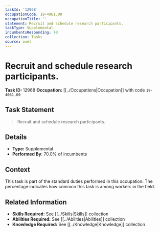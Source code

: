 ```yaml
---
taskId: '12968'
occupationCode: 19-4061.00
occupationTitle: ''
statement: Recruit and schedule research participants.
taskType: Supplemental
incumbentsResponding: 70
collection: Tasks
source: onet
---
```

# Recruit and schedule research participants.

**Task ID:** 12968
**Occupation:** [[../Occupations|Occupation]] with code `19-4061.00`

## Task Statement

> Recruit and schedule research participants.

## Details

- **Type:** Supplemental
- **Performed By:** 70.0% of incumbents

## Context

This task is part of the standard duties performed in this occupation. The percentage indicates how common this task is among workers in the field.

## Related Information

- **Skills Required:** See [[../Skills|Skills]] collection
- **Abilities Required:** See [[../Abilities|Abilities]] collection
- **Knowledge Required:** See [[../Knowledge|Knowledge]] collection
